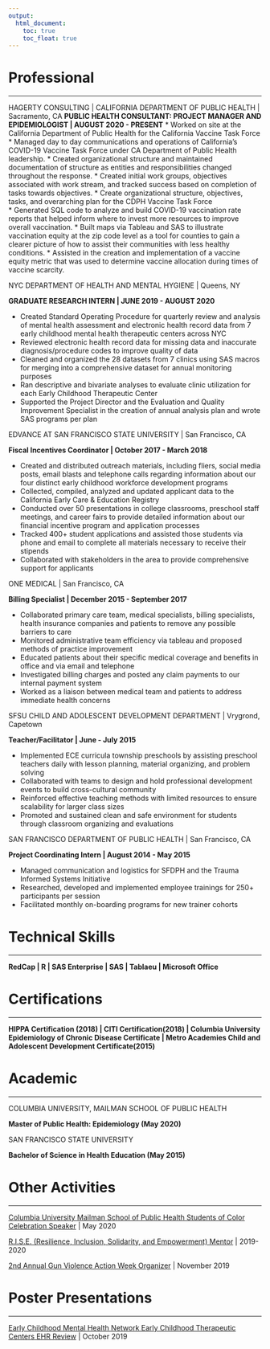 ```yaml
---
output:
  html_document:
    toc: true
    toc_float: true
---
```


# Professional

---

HAGERTY CONSULTING | CALIFORNIA DEPARTMENT OF PUBLIC HEALTH | Sacramento, CA
**PUBLIC HEALTH CONSULTANT: PROJECT MANAGER AND EPIDEMIOLOGIST | AUGUST 2020 - PRESENT** 
*	Worked on site at the California Department of Public Health for the California Vaccine Task Force 
*	Managed day to day communications and operations of California’s COVID-19 Vaccine Task Force under CA Department of Public Health leadership.
* Created organizational structure and maintained documentation of structure as entities and responsibilities changed throughout the response.
*	Created initial work groups, objectives associated with work stream, and tracked success based on completion of tasks towards objectives. 
*	Create organizational structure, objectives, tasks, and overarching plan for the CDPH Vaccine Task Force  
* Generated SQL code to analyze and build COVID-19 vaccination rate reports that helped inform where to invest more resources to improve overall vaccination.
*	Built maps via Tableau and SAS to illustrate vaccination equity at the zip code level as a tool for counties to gain a clearer picture of how to assist their communities with less healthy conditions.
*	Assisted in the creation and implementation of a vaccine equity metric that was used to determine vaccine allocation during times of vaccine scarcity.


NYC DEPARTMENT OF HEALTH AND MENTAL HYGIENE | Queens, NY

**GRADUATE RESEARCH INTERN | JUNE 2019 - AUGUST 2020**

*	Created Standard Operating Procedure for quarterly review and analysis of mental health assessment and electronic health record data from 7 early childhood mental health therapeutic centers across NYC
* Reviewed electronic health record data for missing data and inaccurate diagnosis/procedure codes to improve quality of data
*	Cleaned and organized the 28 datasets from 7 clinics using SAS macros for merging into a comprehensive  dataset for annual monitoring purposes 
*	Ran descriptive and bivariate analyses to evaluate clinic utilization for each Early Childhood Therapeutic Center
*	Supported the Project Director and the Evaluation and Quality Improvement Specialist in the creation of annual analysis plan and wrote SAS programs per plan

EDVANCE AT SAN FRANCISCO STATE UNIVERSITY | San Francisco, CA

**Fiscal Incentives Coordinator | October 2017 - March 2018**

*	Created and distributed outreach materials, including fliers, social media posts, email blasts and telephone calls regarding information about our four distinct early childhood workforce development programs 
*	Collected, compiled, analyzed and updated applicant data to the California Early Care & Education Registry
*	Conducted over 50 presentations in college classrooms, preschool staff meetings, and career fairs to provide detailed information about our financial incentive program and application processes
*	Tracked 400+ student applications and assisted those students via phone and email to complete all materials necessary to receive their stipends
*	Collaborated with stakeholders in the area to provide comprehensive support for applicants 


ONE MEDICAL | San Francisco, CA

**Billing Specialist | December 2015 - September 2017**

*	Collaborated primary care team, medical specialists, billing specialists, health insurance companies and patients to remove any possible barriers to care
*	Monitored  administrative team efficiency via tableau and proposed methods of practice improvement
*	Educated patients about their specific medical coverage and benefits in office and via email and telephone
*	Investigated billing charges and posted any claim payments to our internal payment system
*	Worked as a liaison between medical team and patients to address immediate health concerns 


SFSU CHILD AND ADOLESCENT DEVELOPMENT DEPARTMENT | Vrygrond, Capetown 

**Teacher/Facilitator | June - July 2015**

*	Implemented ECE curricula township preschools by assisting preschool teachers daily with lesson planning, material organizing, and problem solving
*	Collaborated with teams to design and hold professional development events to build cross-cultural community
*	Reinforced effective teaching methods with limited resources to ensure scalability for larger class sizes
*	Promoted and sustained clean and safe environment for students through classroom organizing and evaluations
	
SAN FRANCISCO DEPARTMENT OF PUBLIC HEALTH	| San Francisco, CA

**Project Coordinating Intern | August 2014 - May 2015**

*	Managed communication and logistics for SFDPH and the Trauma Informed Systems Initiative 
*	Researched, developed and implemented employee trainings for 250+ participants per session
*	Facilitated monthly on-boarding programs for new trainer cohorts

# Technical Skills

---


**RedCap | R | SAS Enterprise | SAS | Tablaeu | Microsoft Office**

# Certifications

---


**HIPPA Certification (2018) | CITI Certification(2018) | Columbia University Epidemiology of Chronic Disease Certificate | Metro Academies Child and Adolescent Development Certificate(2015)**

# Academic

---

COLUMBIA UNIVERSITY, MAILMAN SCHOOL OF PUBLIC HEALTH

**Master of Public Health: Epidemiology (May 2020)**  

SAN FRANCISCO STATE UNIVERSITY 

**Bachelor of Science in Health Education (May 2015)** 

# Other Activities 

---

[Columbia University Mailman School of Public Health Students of Color Celebration Speaker](Presentation.html) | May 2020

[R.I.S.E. (Resilience, Inclusion, Solidarity, and Empowerment) Mentor](https://www.publichealth.columbia.edu/research/office-diversity-culture-and-inclusion/rise-peer-mentor-program) | 2019-2020

[2nd Annual Gun Violence Action Week Organizer](Action_week.html)  | November 2019 

# Poster Presentations

---

[Early Childhood Mental Health Network Early Childhood Therapeutic Centers EHR Review](Poster.html) | October 2019
